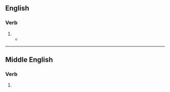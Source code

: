 ==English==

===Verb===
{{head|en|verb form}}

# {{en-archaic third-person singular of|tell}}
#* {{RQ:King James Version|Psalms|101|7|passage=He that [[worketh]] deceit shall not dwell within my house: he that [[telleth]] lies shall not [[tarry]] in my sight.}}

----

==Middle English==

===Verb===
{{head|enm|verb form}}

# {{enm-third-person singular of|tellen}}